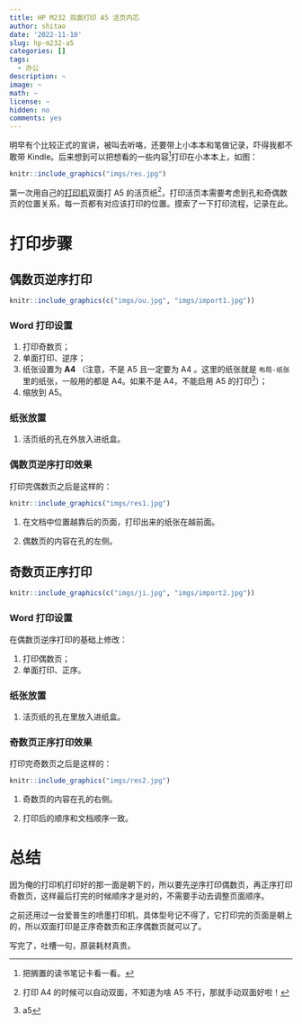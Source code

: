 ```yaml
---
title: HP M232 双面打印 A5 活页内芯
author: shitao
date: '2022-11-10'
slug: hp-m232-a5
categories: []
tags:
  - 办公
description: ~
image: ~
math: ~
license: ~
hidden: no
comments: yes
---
```


明早有个比较正式的宣讲，被叫去听咯，还要带上小本本和笔做记录，吓得我都不敢带 Kindle。后来想到可以把想看的一些内容[^todo]打印在小本本上，如图：

```r
knitr::include_graphics("imgs/res.jpg")
```

第一次用自己的[打印机](https://item.jd.com/100019179990.html)双面打 A5 的活页纸[^a4]，打印活页本需要考虑到孔和奇偶数页的位置关系，每一页都有对应该打印的位置。摸索了一下打印流程，记录在此。

[^todo]: 把搁置的读书笔记卡看一看。

[^a4]: 打印 A4 的时候可以自动双面，不知道为啥 A5 不行，那就手动双面好啦！

# 打印步骤

## 偶数页逆序打印

```r
knitr::include_graphics(c("imgs/ou.jpg", "imgs/import1.jpg")) 
```

### Word 打印设置

1. 打印奇数页；
1. 单面打印、逆序；
1. 纸张设置为 **A4** （注意，不是 A5 且一定要为 A4 。这里的纸张就是 `布局-纸张` 里的纸张，一般用的都是 A4。如果不是 A4，不能启用 A5 的打印^[a5]）；
1. 缩放到 A5。

[^a5]: 这算是 Word 奇奇怪怪的毛病吧！

### 纸张放置

1. 活页纸的孔在外放入进纸盒。

### 偶数页逆序打印效果

打印完偶数页之后是这样的：

```r
knitr::include_graphics("imgs/res1.jpg")
```

1. 在文档中位置越靠后的页面，打印出来的纸张在越前面。

1. 偶数页的内容在孔的左侧。

## 奇数页正序打印

```r
knitr::include_graphics(c("imgs/ji.jpg", "imgs/import2.jpg")) 
```

### Word 打印设置

在偶数页逆序打印的基础上修改：

1. 打印偶数页；
1. 单面打印、正序。

### 纸张放置

1. 活页纸的孔在里放入进纸盒。

### 奇数页正序打印效果

打印完奇数页之后是这样的：

```r
knitr::include_graphics("imgs/res2.jpg")
```

1. 奇数页的内容在孔的右侧。

1. 打印后的顺序和文档顺序一致。

# 总结

因为俺的打印机打印好的那一面是朝下的，所以要先逆序打印偶数页，再正序打印奇数页，这样最后打完的时候顺序才是对的，不需要手动去调整页面顺序。

之前还用过一台爱普生的喷墨打印机，具体型号记不得了，它打印完的页面是朝上的，所以双面打印是正序奇数页和正序偶数页就可以了。

写完了，吐槽一句，原装耗材真贵。

